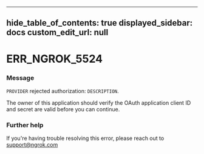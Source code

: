 
---
hide_table_of_contents: true
displayed_sidebar: docs
custom_edit_url: null
---


# ERR_NGROK_5524

### Message
`PROVIDER` rejected authorization: `DESCRIPTION`.

The owner of this application should verify the OAuth application client ID and secret are valid before you can continue.

### Further help
If you're having trouble resolving this error, please reach out to [support@ngrok.com](mailto:support@ngrok.com?subject=Help%20with%20ERR_NGROK_5524)


<ErrorDetails error='err_ngrok_5524' />
